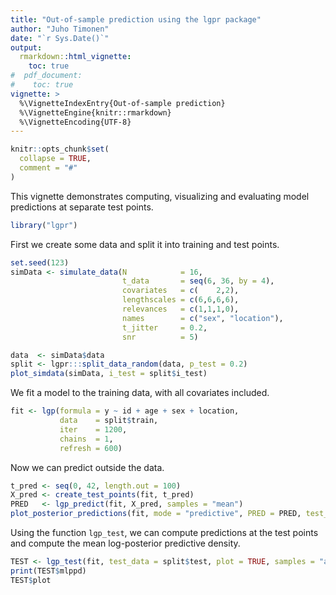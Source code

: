 ```yaml
---
title: "Out-of-sample prediction using the lgpr package"
author: "Juho Timonen"
date: "`r Sys.Date()`"
output: 
  rmarkdown::html_vignette:
    toc: true
#  pdf_document:
#    toc: true     
vignette: >
  %\VignetteIndexEntry{Out-of-sample prediction}
  %\VignetteEngine{knitr::rmarkdown}
  %\VignetteEncoding{UTF-8}
---
```


```r
knitr::opts_chunk$set(
  collapse = TRUE,
  comment = "#"
)
```

This vignette demonstrates computing, visualizing and evaluating model predictions at separate test points.

```r
library("lgpr")
```

First we create some data and split it into training and test points.
```r
set.seed(123)
simData <- simulate_data(N            = 16,
                         t_data       = seq(6, 36, by = 4),
                         covariates   = c(    2,2),
                         lengthscales = c(6,6,6,6),
                         relevances   = c(1,1,1,0),
                         names        = c("sex", "location"),
                         t_jitter     = 0.2,
                         snr          = 5)

data  <- simData$data
split <- lgpr:::split_data_random(data, p_test = 0.2)
plot_simdata(simData, i_test = split$i_test)
```

We fit a model to the training data, with all covariates included.
```r
fit <- lgp(formula = y ~ id + age + sex + location,
           data    = split$train,
           iter    = 1200, 
           chains  = 1,
           refresh = 600)
```


Now we can predict outside the data.
```r
t_pred <- seq(0, 42, length.out = 100)
X_pred <- create_test_points(fit, t_pred)
PRED   <- lgp_predict(fit, X_pred, samples = "mean")
plot_posterior_predictions(fit, mode = "predictive", PRED = PRED, test_data = split$test)
```

Using the function `lgp_test`, we can compute predictions at the test points and 
compute the mean log-posterior predictive density.
```r
TEST <- lgp_test(fit, test_data = split$test, plot = TRUE, samples = "all")
print(TEST$mlppd)
TEST$plot
```
